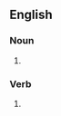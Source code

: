 {{also|brown-noses}}

==English==

===Noun===
{{head|en|noun plural form}}

# {{plural of|brownnose|lang=en}}

===Verb===
{{head|en|verb form}}

# {{en-third-person singular of|brownnose}}